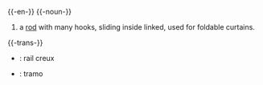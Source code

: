 {{-en-}}
{{-noun-}}
# a [[rod]] with many hooks, sliding inside linked, used for foldable curtains.

{{-trans-}}

* {{fr}} : rail creux
* {{io}} : tramo